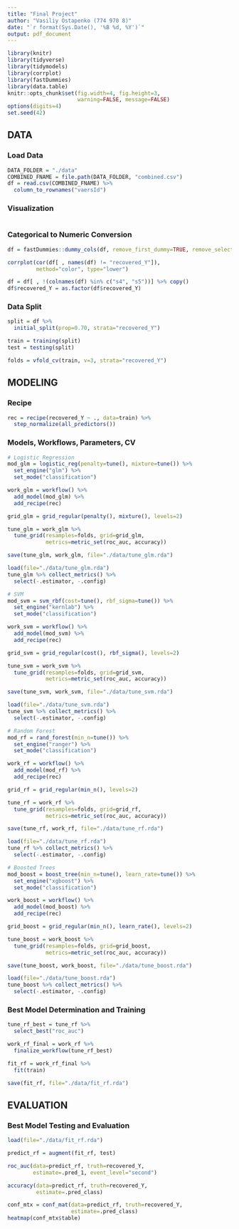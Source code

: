 ```yaml
---
title: "Final Project"
author: "Vasiliy Ostapenko (774 970 8)"
date: "`r format(Sys.Date(), '%B %d, %Y')`"
output: pdf_document
---
```

```r
library(knitr)
library(tidyverse)
library(tidymodels)
library(corrplot)
library(fastDummies)
library(data.table)
knitr::opts_chunk$set(fig.width=4, fig.height=3, 
                      warning=FALSE, message=FALSE)
options(digits=4)
set.seed(42)
```

## DATA
### Load Data
```r
DATA_FOLDER = "./data"
COMBINED_FNAME = file.path(DATA_FOLDER, "combined.csv")
df = read.csv(COMBINED_FNAME) %>%
  column_to_rownames("vaersId")
```

### Visualization
```r

```

### Categorical to Numeric Conversion
```r
df = fastDummies::dummy_cols(df, remove_first_dummy=TRUE, remove_selected_columns=TRUE)
```
```r
corrplot(cor(df[ , names(df) != "recovered_Y"]), 
         method="color", type="lower")
```
```r
df = df[ , !(colnames(df) %in% c("s4", "s5"))] %>% copy()
df$recovered_Y = as.factor(df$recovered_Y)
```

### Data Split
```r
split = df %>%
  initial_split(prop=0.70, strata="recovered_Y")

train = training(split)
test = testing(split)
```
```r
folds = vfold_cv(train, v=3, strata="recovered_Y")
```

## MODELING
### Recipe
```r
rec = recipe(recovered_Y ~ ., data=train) %>%
  step_normalize(all_predictors())
```

### Models, Workflows, Parameters, CV
```r
# Logistic Regression
mod_glm = logistic_reg(penalty=tune(), mixture=tune()) %>%
  set_engine("glm") %>%
  set_mode("classification")

work_glm = workflow() %>%
  add_model(mod_glm) %>%
  add_recipe(rec)

grid_glm = grid_regular(penalty(), mixture(), levels=2)

tune_glm = work_glm %>%
  tune_grid(resamples=folds, grid=grid_glm, 
            metrics=metric_set(roc_auc, accuracy))

save(tune_glm, work_glm, file="./data/tune_glm.rda")
```
```r
load(file="./data/tune_glm.rda")
tune_glm %>% collect_metrics() %>% 
  select(-.estimator, -.config)
```

```r
# SVM
mod_svm = svm_rbf(cost=tune(), rbf_sigma=tune()) %>%
  set_engine("kernlab") %>%
  set_mode("classification")

work_svm = workflow() %>%
  add_model(mod_svm) %>%
  add_recipe(rec)

grid_svm = grid_regular(cost(), rbf_sigma(), levels=2)

tune_svm = work_svm %>%
  tune_grid(resamples=folds, grid=grid_svm,
            metrics=metric_set(roc_auc, accuracy))

save(tune_svm, work_svm, file="./data/tune_svm.rda")
```
```r
load(file="./data/tune_svm.rda")
tune_svm %>% collect_metrics() %>%
  select(-.estimator, -.config)
```

```r
# Random Forest
mod_rf = rand_forest(min_n=tune()) %>%
  set_engine("ranger") %>%
  set_mode("classification")

work_rf = workflow() %>%
  add_model(mod_rf) %>%
  add_recipe(rec)

grid_rf = grid_regular(min_n(), levels=2)

tune_rf = work_rf %>%
  tune_grid(resamples=folds, grid=grid_rf,
            metrics=metric_set(roc_auc, accuracy))

save(tune_rf, work_rf, file="./data/tune_rf.rda")
```
```r
load(file="./data/tune_rf.rda")
tune_rf %>% collect_metrics() %>% 
  select(-.estimator, -.config)
```

```r
# Boosted Trees
mod_boost = boost_tree(min_n=tune(), learn_rate=tune()) %>%
  set_engine("xgboost") %>%
  set_mode("classification")

work_boost = workflow() %>%
  add_model(mod_boost) %>%
  add_recipe(rec)

grid_boost = grid_regular(min_n(), learn_rate(), levels=2)

tune_boost = work_boost %>%
  tune_grid(resamples=folds, grid=grid_boost, 
            metrics=metric_set(roc_auc, accuracy))

save(tune_boost, work_boost, file="./data/tune_boost.rda")
```
```r
load(file="./data/tune_boost.rda")
tune_boost %>% collect_metrics() %>% 
  select(-.estimator, -.config)
```

### Best Model Determination and Training
```r
tune_rf_best = tune_rf %>%
  select_best("roc_auc")

work_rf_final = work_rf %>%
  finalize_workflow(tune_rf_best)

fit_rf = work_rf_final %>%
  fit(train)

save(fit_rf, file="./data/fit_rf.rda")
```

## EVALUATION
### Best Model Testing and Evaluation
```r
load(file="./data/fit_rf.rda")
```
```r
predict_rf = augment(fit_rf, test)
```
```r
roc_auc(data=predict_rf, truth=recovered_Y,
        estimate=.pred_1, event_level="second")
```
```r
accuracy(data=predict_rf, truth=recovered_Y,
         estimate=.pred_class)
```
```r
conf_mtx = conf_mat(data=predict_rf, truth=recovered_Y,
                    estimate=.pred_class)
heatmap(conf_mtx$table)
```
